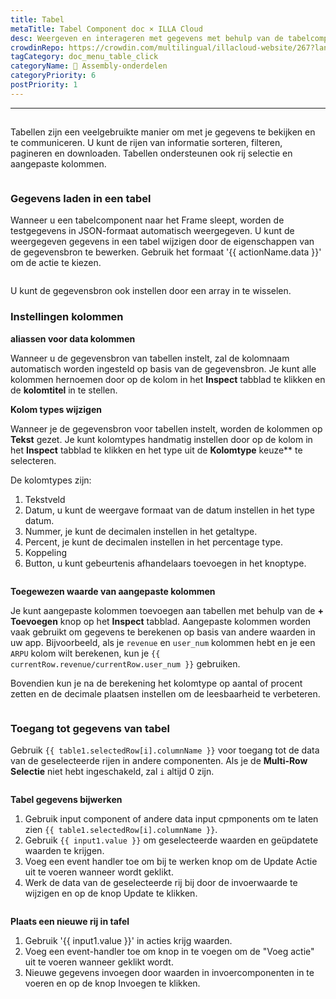 ```yaml
---
title: Tabel
metaTitle: Tabel Component doc × ILLA Cloud
desc: Weergeven en interageren met gegevens met behulp van de tabelcomponent.
crowdinRepo: https://crowdin.com/multilingual/illacloud-website/267?languages=nl&filter=basic&value=0
tagCategory: doc_menu_table_click
categoryName: 🧬 Assembly-onderdelen
categoryPriority: 6
postPriority: 1
---
```


* * *

## <h2 hidden>Tabel</h2>

Tabellen zijn een veelgebruikte manier om met je gegevens te bekijken en te communiceren. U kunt de rijen van informatie sorteren, filteren, pagineren en downloaden. Tabellen ondersteunen ook rij selectie en aangepaste kolommen.

<img
  src='https://cdn.illacloud.com/official-website/img/docs/assemble/table.png'
  alt=""
/>

### Gegevens laden in een tabel

Wanneer u een tabelcomponent naar het Frame sleept, worden de testgegevens in JSON-formaat automatisch weergegeven. U kunt de weergegeven gegevens in een tabel wijzigen door de eigenschappen van de gegevensbron te bewerken. Gebruik het formaat '{{ actionName.data }}' om de actie te kiezen.

<img
  src='https://cdn.illacloud.com/official-website/img/docs/assemble/table1.png'
  alt=""
/>

U kunt de gegevensbron ook instellen door een array in te wisselen.

### Instellingen kolommen

**aliassen voor data kolommen**

Wanneer u de gegevensbron van tabellen instelt, zal de kolomnaam automatisch worden ingesteld op basis van de gegevensbron. Je kunt alle kolommen hernoemen door op de kolom in het **Inspect** tabblad te klikken en de **kolomtitel** in te stellen.

**Kolom types wijzigen**

Wanneer je de gegevensbron voor tabellen instelt, worden de kolommen op **Tekst** gezet. Je kunt kolomtypes handmatig instellen door op de kolom in het **Inspect** tabblad te klikken en het type uit de **Kolomtype** keuze\*\* te selecteren.

De kolomtypes zijn:

1.  Tekstveld
2.  Datum, u kunt de weergave formaat van de datum instellen in het type datum.
3.  Nummer, je kunt de decimalen instellen in het getaltype.
4.  Percent, je kunt de decimalen instellen in het percentage type.
5.  Koppeling
6.  Button, u kunt gebeurtenis afhandelaars toevoegen in het knoptype.

<img
  src='https://cdn.illacloud.com/official-website/img/docs/assemble/table2.png'
  alt=""
/>

**Toegewezen waarde van aangepaste kolommen**

Je kunt aangepaste kolommen toevoegen aan tabellen met behulp van de **+ Toevoegen** knop op het **Inspect** tabblad. Aangepaste kolommen worden vaak gebruikt om gegevens te berekenen op basis van andere waarden in uw app. Bijvoorbeeld, als je `revenue` en `user_num` kolommen hebt en je een `ARPU` kolom wilt berekenen, kun je `{{ currentRow.revenue/currentRow.user_num }}` gebruiken.

Bovendien kun je na de berekening het kolomtype op aantal of procent zetten en de decimale plaatsen instellen om de leesbaarheid te verbeteren.

<img
  src='https://cdn.illacloud.com/official-website/img/docs/assemble/table3.png'
  alt=""
/>

### Toegang tot gegevens van tabel

Gebruik `{{ table1.selectedRow[i].columnName }}` voor toegang tot de data van de geselecteerde rijen in andere componenten. Als je de **Multi-Row Selectie** niet hebt ingeschakeld, zal `i` altijd 0 zijn.

<img
  src='https://cdn.illacloud.com/official-website/img/docs/assemble/table4.png'
  alt=""
/>

**Tabel gegevens bijwerken**

1.  Gebruik input component of andere data input cpmponents om te laten zien `{{ table1.selectedRow[i].columnName }}`.
2.  Gebruik `{{ input1.value }}` om geselecteerde waarden en geüpdatete waarden te krijgen.
3.  Voeg een event handler toe om bij te werken knop om de Update Actie uit te voeren wanneer wordt geklikt.
4.  Werk de data van de geselecteerde rij bij door de invoerwaarde te wijzigen en op de knop Update te klikken.

<img
  src='https://cdn.illacloud.com/official-website/img/docs/assemble/table5.png'
  alt=""
/>

**Plaats een nieuwe rij in tafel**

1.  Gebruik '{{ input1.value }}' in acties krijg waarden.
2.  Voeg een event-handler toe om knop in te voegen om de "Voeg actie" uit te voeren wanneer geklikt wordt.
3.  Nieuwe gegevens invoegen door waarden in invoercomponenten in te voeren en op de knop Invoegen te klikken.

<img
  src='https://cdn.illacloud.com/official-website/img/docs/assemble/table6.png'
  alt=""
/>
